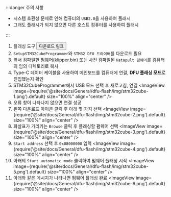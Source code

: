 :::danger 주의 사항

* 시스템 호환성 문제로 인해 컴퓨터의 `USB2.0`을 사용하여 플래시
* 그래도 플래시가 되지 않으면 다른 호스트 컴퓨터를 사용하여 플래시

:::

1. 플래싱 도구 <Button variant="contained" disableElevation href="https://mellow-next.klipper.cn/docs/ResDownload/auxiliary_software/">다운로드 링크</Button>
2. `SetupSTM32CubeProgrammer`와 `STM32 DFU 드라이버`를 다운로드 필요
3. 앞서 컴파일한 펌웨어(klipper.bin) 또는 사전 컴파일된 `Katapult 펌웨어`를 컴퓨터의 임의 디렉토리로 복사
4. Type-C 데이터 케이블을 사용하여 메인보드를 컴퓨터에 연결, **DFU 플래싱 모드**로 진입했는지 확인
5. STM32CubeProgrammer에서 USB 모드 선택 후 새로고침, 연결
    <ImageView image={require('@site/docs/General/dfu-flash/img/stm32cube-1.png').default} size="100%" align="center" />
6. 오류 창이 나타나지 않으면 연결 성공
7. 왼쪽 다운로드 아이콘 클릭 후 아래 몇 가지 선택
    <ImageView image={require('@site/docs/General/dfu-flash/img/stm32cube-2.png').default} size="100%" align="center" />
8. 화살표가 가리키는 `Browse` 클릭 후 플래싱할 펌웨어 선택
    <ImageView image={require('@site/docs/General/dfu-flash/img/stm32cube-3.png').default} size="100%" align="center" />
9. `Start address` 선택 후 `0x08000000` 입력
    <ImageView image={require('@site/docs/General/dfu-flash/img/stm32cube-4.png').default} size="100%" align="center" />
10. 아래의 `Start automatic mode` 클릭하여 펌웨어 플래싱 시작
    <ImageView image={require('@site/docs/General/dfu-flash/img/stm32cube-5.png').default} size="100%" align="center" />
11. 아래와 같은 메시지가 나타나면 펌웨어 플래싱 완료
    <ImageView image={require('@site/docs/General/dfu-flash/img/stm32cube-6.png').default} size="100%" align="center" />